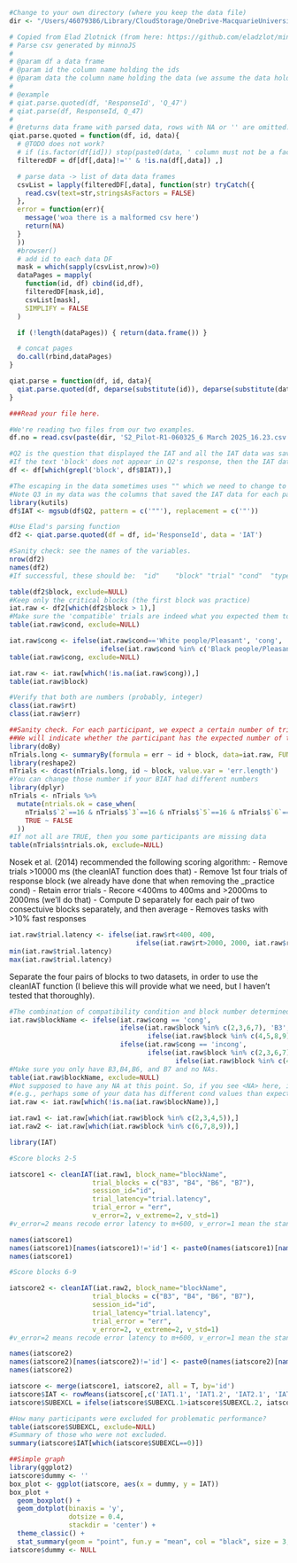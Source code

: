 ```r
#Change to your own directory (where you keep the data file)
dir <- "/Users/46079386/Library/CloudStorage/OneDrive-MacquarieUniversity/Academic/PhD/Study-2/IAT Data/Pilot/data"
```

```r
# Copied from Elad Zlotnick (from here: https://github.com/eladzlot/minnojs-qiat/blob/master/qiat.R)
# Parse csv generated by minnoJS
#
# @param df a data frame
# @param id the column name holding the ids
# @param data the column name holding the data (we assume the data holds an array of unnested objects)
#
# @example
# qiat.parse.quoted(df, 'ResponseId', 'Q_47')
# qiat.parse(df, ResponseId, Q_47)
#
# @returns data frame with parsed data, rows with NA or '' are omitted.
qiat.parse.quoted = function(df, id, data){
  # @TODO does not work?
  # if (is.factor(df[id])) stop(paste0(data, ' column must not be a factor'))
  filteredDF = df[df[,data]!='' & !is.na(df[,data]) ,]

  # parse data -> list of data data frames
  csvList = lapply(filteredDF[,data], function(str) tryCatch({
    read.csv(text=str,stringsAsFactors = FALSE)
  },
  error = function(err){
    message('woa there is a malformed csv here')
    return(NA)
  }
  ))
  #browser()
  # add id to each data DF
  mask = which(sapply(csvList,nrow)>0)
  dataPages = mapply(
    function(id, df) cbind(id,df),
    filteredDF[mask,id],
    csvList[mask],
    SIMPLIFY = FALSE
  )

  if (!length(dataPages)) { return(data.frame()) }

  # concat pages
  do.call(rbind,dataPages)
}

qiat.parse = function(df, id, data){
  qiat.parse.quoted(df, deparse(substitute(id)), deparse(substitute(data)))
}
```

```r
###Read your file here.

#We're reading two files from our two examples.
df.no = read.csv(paste(dir, 'S2_Pilot-R1-060325_6 March 2025_16.23.csv',sep = '/'))
```

```r

#Q2 is the question that displayed the IAT and all the IAT data was saved under Q2.
#If the text 'block' does not appear in Q2's response, then the IAT data were not saved in that question. Somehow, the IAT was not completed, or perhaps this is from an earlier stage before your IAT was setup correctly.
df <- df[which(grepl('block', df$BIAT)),]


```



```r
#The escaping in the data sometimes uses "" which we need to change to " for the parsing.
#Note Q3 in my data was the columns that saved the IAT data for each participant. It might have a different name in your data.
library(kutils)
df$IAT <- mgsub(df$Q2, pattern = c('""'), replacement = c('"'))
```

```r
#Use Elad's parsing function
df2 <- qiat.parse.quoted(df = df, id='ResponseId', data = 'IAT')
```

```r
#Sanity check: see the names of the variables.
nrow(df2)
names(df2)
#If successful, these should be:  "id"    "block" "trial" "cond"  "type"  "cat"   "stim"  "resp"  "err"   "rt"    "d"     "fb"    "bOrd"
```


```r
table(df2$block, exclude=NULL)
#Keep only the critical blocks (the first block was practice)
iat.raw <- df2[which(df2$block > 1),]
#Make sure the 'compatible' trials are indeed what you expected them to be.
table(iat.raw$cond, exclude=NULL)
```

```r
iat.raw$cong <- ifelse(iat.raw$cond=='White people/Pleasant', 'cong',
                       ifelse(iat.raw$cond %in% c('Black people/Pleasant','Black People/Pleasant'), 'incong', NA))
table(iat.raw$cong, exclude=NULL)
```

```r
iat.raw <- iat.raw[which(!is.na(iat.raw$cong)),]
table(iat.raw$block)
```


```r
#Verify that both are numbers (probably, integer)
class(iat.raw$rt)
class(iat.raw$err)
```

```r
##Sanity check. For each participant, we expect a certain number of trials for in each block.
##We will indicate whether the participant has the expected number of trials within each of the critical block.
library(doBy)
nTrials.long <- summaryBy(formula = err ~ id + block, data=iat.raw, FUN = length)
library(reshape2)
nTrials <- dcast(nTrials.long, id ~ block, value.var = 'err.length')
#You can change those number if your BIAT had different numbers
library(dplyr)
nTrials <- nTrials %>%
  mutate(ntrials.ok = case_when(
    nTrials$`2`==16 & nTrials$`3`==16 & nTrials$`5`==16 & nTrials$`6`==16 & nTrials$`7`==16 & nTrials$`8`==16 & nTrials$`9`==16 ~ TRUE,
    TRUE ~ FALSE
  ))
#If not all are TRUE, then you some participants are missing data
table(nTrials$ntrials.ok, exclude=NULL)
```

Nosek et al. (2014) recommended the following scoring algorithm:
- Remove trials >10000 ms (the cleanIAT function does that)
- Remove 1st four trials of response block (we already have done that when removing the _practice cond)
- Retain error trials
- Recore <400ms to 400ms and >2000ms to 2000ms (we'll do that)
- Compute D separately for each pair of two consectuive blocks separately, and then average
- Removes tasks with >10% fast responses

```r
iat.raw$trial.latency <- ifelse(iat.raw$rt<400, 400,
                                ifelse(iat.raw$rt>2000, 2000, iat.raw$rt))
min(iat.raw$trial.latency)
max(iat.raw$trial.latency)
```

Separate the four pairs of blocks to two datasets, in order to use the cleanIAT function (I believe this will provide what we need, but I haven't tested that thoroughly).
```r
#The combination of compatibility condition and block number determined the blockName for the scoring function.
iat.raw$blockName <- ifelse(iat.raw$cong == 'cong',
                            ifelse(iat.raw$block %in% c(2,3,6,7), 'B3',
                                   ifelse(iat.raw$block %in% c(4,5,8,9), 'B4', NA)),
                            ifelse(iat.raw$cong == 'incong',
                                   ifelse(iat.raw$block %in% c(2,3,6,7), 'B6',
                                          ifelse(iat.raw$block %in% c(4,5,8,9), 'B7', NA)), NA))
#Make sure you only have B3,B4,B6, and B7 and no NAs.
table(iat.raw$blockName, exclude=NULL)
#Not supposed to have any NA at this point. So, if you see <NA> here, investigate why
#(e.g., perhaps some of your data has different cond values than expected, if you changed the cond after running a few participants)
iat.raw <- iat.raw[which(!is.na(iat.raw$blockName)),]
```

```r
iat.raw1 <- iat.raw[which(iat.raw$block %in% c(2,3,4,5)),]
iat.raw2 <- iat.raw[which(iat.raw$block %in% c(6,7,8,9)),]
```


```r
library(IAT)

#Score blocks 2-5

iatscore1 <- cleanIAT(iat.raw1, block_name="blockName",
                     trial_blocks = c("B3", "B4", "B6", "B7"),
                     session_id="id",
                     trial_latency="trial.latency",
                     trial_error = "err",
                     v_error=2, v_extreme=2, v_std=1)
#v_error=2 means recode error latency to m+600, v_error=1 mean the standard (onset of stimuli until the correct response is pressed). v_extreme=2(current standard)=delete trial latencies < 400ms. v_std=1 (current standard), block SD is performed including error trials

names(iatscore1)
names(iatscore1)[names(iatscore1)!='id'] <- paste0(names(iatscore1)[names(iatscore1)!='id'],'.1')
names(iatscore1)

#Score blocks 6-9

iatscore2 <- cleanIAT(iat.raw2, block_name="blockName",
                     trial_blocks = c("B3", "B4", "B6", "B7"),
                     session_id="id",
                     trial_latency="trial.latency",
                     trial_error = "err",
                     v_error=2, v_extreme=2, v_std=1)
#v_error=2 means recode error latency to m+600, v_error=1 mean the standard (onset of stimuli until the correct response is pressed). v_extreme=2(current standard)=delete trial latencies < 400ms. v_std=1 (current standard), block SD is performed including error trials

names(iatscore2)
names(iatscore2)[names(iatscore2)!='id'] <- paste0(names(iatscore2)[names(iatscore2)!='id'],'.2')
names(iatscore2)
```

```r
iatscore <- merge(iatscore1, iatscore2, all = T, by='id')
iatscore$IAT <- rowMeans(iatscore[,c('IAT1.1', 'IAT1.2', 'IAT2.1', 'IAT2.2')], na.rm = T)
iatscore$SUBEXCL = ifelse(iatscore$SUBEXCL.1>iatscore$SUBEXCL.2, iatscore$SUBEXCL.1, iatscore$SUBEXCL.2)
```


```r
#How many participants were excluded for problematic performance?
table(iatscore$SUBEXCL, exclude=NULL)
#Summary of those who were not excluded.
summary(iatscore$IAT[which(iatscore$SUBEXCL==0)])
```

```r
##Simple graph
library(ggplot2)
iatscore$dummy <- ''
box_plot <- ggplot(iatscore, aes(x = dummy, y = IAT))
box_plot +
  geom_boxplot() +
  geom_dotplot(binaxis = 'y',
               dotsize = 0.4,
               stackdir = 'center') +
  theme_classic() +
  stat_summary(geom = "point", fun.y = "mean", col = "black", size = 3, shape = 24, fill = "grey")
iatscore$dummy <- NULL
```


